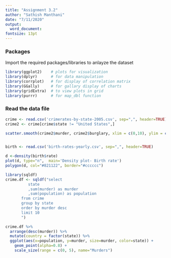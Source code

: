 ```yaml
---
title: "Assignment 3.2"
author: "Sathish Manthani"
date: "7/11/2020"
output: 
  word_document: 
fontsize: 13pt
---
```


### Packages
Import the required packages/libraries to anlayze the dataset  

```r

library(ggplot2)    # plots for visualization
library(dplyr)      # for data manipulation
library(corrplot)   # for display of correlation matrix
library(GGally)     # for gallary display of charts
library(gridExtra)  # to view plots in grid
library(purrr)      # for map_dbl function

```


### Read the data file  

```r
crime <- read.csv('crimerates-by-state-2005.csv', sep=",", header=TRUE)
crime2 <- crime[crime$state != "United States",]

```


```r
scatter.smooth(crime2$murder, crime2$burglary, xlim = c(0,10), ylim = c(0,1200), xlab='Murders', ylab='Burglaries', main='Scatter plot- Murders vs Burglaries' )



```


```r
birth <- read.csv('birth-rates-yearly.csv', sep=",", header=TRUE)

```

```r
d <-density(birth$rate)
plot(d, type="n",  main='Density plot- Birth rate')
polygon(d, col="#821122", border="#cccccc")

```


```r

library(sqldf)
crime.df <- sqldf("select 
          state
          ,sum(murder) as murder 
          ,sum(population) as population
       from crime 
       group by state
       order by murder desc
       limit 10
       ")

crime.df %>%
  arrange(desc(murder)) %>%
  mutate(country = factor(state)) %>%
  ggplot(aes(x=population, y=murder, size=murder, color=state)) +
    geom_point(alpha=0.8) +
    scale_size(range = c(0, 5), name="Murders")


```

